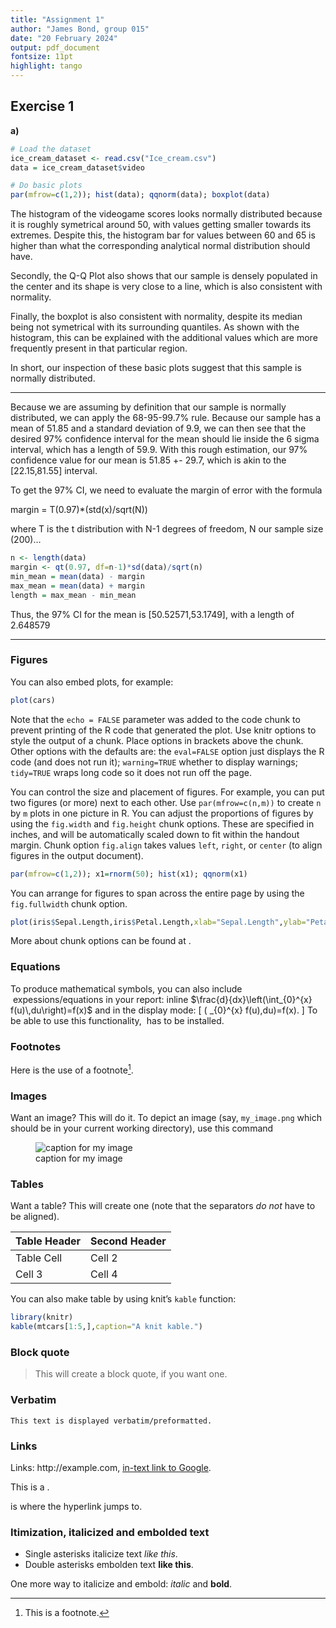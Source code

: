 ---
title: "Assignment 1"
author: "James Bond, group 015"
date: "20 February 2024"
output: pdf_document
fontsize: 11pt
highlight: tango
---

## Exercise 1

**a)**

```{r}
# Load the dataset
ice_cream_dataset <- read.csv("Ice_cream.csv")
data = ice_cream_dataset$video
```


```{r,fig.margin = TRUE,fig.width=6,fig.height=4,fig.align="centerr"}
# Do basic plots
par(mfrow=c(1,2)); hist(data); qqnorm(data); boxplot(data)
```

The histogram of the videogame scores looks normally distributed because it is roughly symetrical around 50, with values getting smaller towards its extremes. Despite this, the histogram bar for values between 60 and 65 is higher than what the corresponding analytical normal distribution should have.

Secondly, the Q-Q Plot also shows that our sample is densely populated in the center and its shape is very close to a line, which is also consistent with normality.

Finally, the boxplot is also consistent with normality, despite its median being not symetrical with its surrounding quantiles. As shown with the histogram, this can be explained with the additional values which are more frequently present in that particular region.

In short, our inspection of these basic plots suggest that this sample is normally distributed.

-----

Because we are assuming by definition that our sample is normally distributed, we can apply the 68-95-99.7% rule. Because our sample has a mean of 51.85 and a standard deviation of 9.9, we can then see that the desired 97% confidence interval for the mean should lie inside the 6 sigma interval, which has a length of 59.9. With this rough estimation, our 97% confidence value for our mean is 51.85 +- 29.7, which is akin to the [22.15,81.55] interval.

To get the 97% CI, we need to evaluate the margin of error with the formula

margin = T(0.97)*(std(x)/sqrt(N))

where T is the t distribution with N-1 degrees of freedom, N our sample size (200)...



```{r}
n <- length(data)
margin <- qt(0.97, df=n-1)*sd(data)/sqrt(n)
min_mean = mean(data) - margin
max_mean = mean(data) + margin
length = max_mean - min_mean
```

Thus, the 97% CI for the mean is [50.52571,53.1749], with a length of 2.648579

-----


















### Figures

You can also embed plots, for example:

```{r,echo=FALSE,fig.height=3.5}
plot(cars)
```

Note that the `echo = FALSE` parameter was added to the code chunk to prevent printing of the R code that generated the plot. Use knitr options to style the output of a chunk. Place options in brackets above the chunk.
Other options with the defaults are: the `eval=FALSE` option just displays the R code (and does not run it); `warning=TRUE` whether to display warnings; `tidy=TRUE` wraps long code so it does not run off the page.

You can control the size and placement of figures. For example, 
you can put two figures (or more) next to each other. 
Use `par(mfrow=c(n,m))` to create `n` by `m` plots in one picture in R.
You can adjust the proportions of figures by using the `fig.width` 
and `fig.height` chunk options. These are specified in inches, 
and will be automatically scaled down to fit within the handout margin.
Chunk option `fig.align`  takes values `left`, `right`, or `center` 
(to align figures in the output document).

```{r,fig.margin = TRUE,fig.width=6,fig.height=3,fig.align="center"}
par(mfrow=c(1,2)); x1=rnorm(50); hist(x1); qqnorm(x1)
```

You can arrange for figures to span across the entire page by using 
the `fig.fullwidth` chunk option. 

```{r,fig.fullwidth=TRUE,fig.height=3}
plot(iris$Sepal.Length,iris$Petal.Length,xlab="Sepal.Length",ylab="Petal.Length")
```

More about chunk options can be found at [\color{blue}{\underline{https://yihui.name/knitr/options/}}](https://yihui.name/knitr/options/).


### Equations

To produce mathematical symbols, you can also include \LaTeX\ expessions/equations in your report:
inline $\frac{d}{dx}\left(\int_{0}^{x} f(u)\,du\right)=f(x)$ and 
in the display mode:
\[
\frac{d}{dx}\left( \int_{0}^{x} f(u)\,du\right)=f(x).
\]
To be able to use this functionality, \LaTeX\ has to be installed.
 
### Footnotes

Here is the use of a footnote^[This is a footnote.]. 


### Images
Want an image? This will do it. 
To depict an image (say, `my_image.png` which should be in your current working directory), use this command 

![caption for my image](my_image.png)

### Tables  

Want a table? This will create one (note that the separators 
*do not* have to be aligned).

Table Header  | Second Header
------------- | -------------
Table Cell    | Cell 2
Cell 3        | Cell 4 


You can also make table by using knit's `kable` function:

```{r echo=FALSE, results='asis'}
library(knitr)
kable(mtcars[1:5,],caption="A knit kable.")
```

### Block quote
> This will create a block quote, 
> if you want one.

### Verbatim
```
This text is displayed verbatim/preformatted.
```

### Links
Links: http://example.com, [in-text link to Google](http://google.com).

This is a \hyperlink{target1}{{\color{blue}{\underline{hyperlink}}}}.

\hypertarget{target1}{{\color{blue}{\underline{This}}}} is where the hyperlink jumps to.

### Itimization, italicized and embolded text
- Single asterisks italicize text *like this*. 
- Double asterisks embolden text **like this**.

One more way to italicize and embold: _italic_ and __bold__.